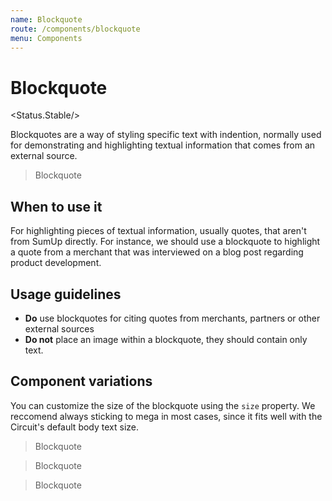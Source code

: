 ```yaml
---
name: Blockquote
route: /components/blockquote
menu: Components
---
```




# Blockquote

<Status.Stable/>

Blockquotes are a way of styling specific text with indention, normally used for demonstrating and highlighting textual information that comes from an external source.  

<Playground>
  <Blockquote>Blockquote</Blockquote>
</Playground>

<Props of={Blockquote} />

## When to use it
For highlighting pieces of textual information, usually quotes, that aren't from SumUp directly. 
For instance, we should use a blockquote to highlight a quote from a merchant that was interviewed on a blog post regarding product development.

## Usage guidelines
- **Do** use blockquotes for citing quotes from merchants, partners or other external sources
- **Do not** place an image within a blockquote, they should contain only text.


## Component variations
You can customize the size of the blockquote using the `size` property. 
We reccomend always sticking to mega in most cases, since it fits well with the Circuit's default body text size.

<Playground>
  <Fragment>
    <Blockquote size={Blockquote.KILO}>Blockquote</Blockquote>
    <Blockquote size={Blockquote.MEGA}>Blockquote</Blockquote>
    <Blockquote size={Blockquote.GIGA}>Blockquote</Blockquote>
  </Fragment>
</Playground>
